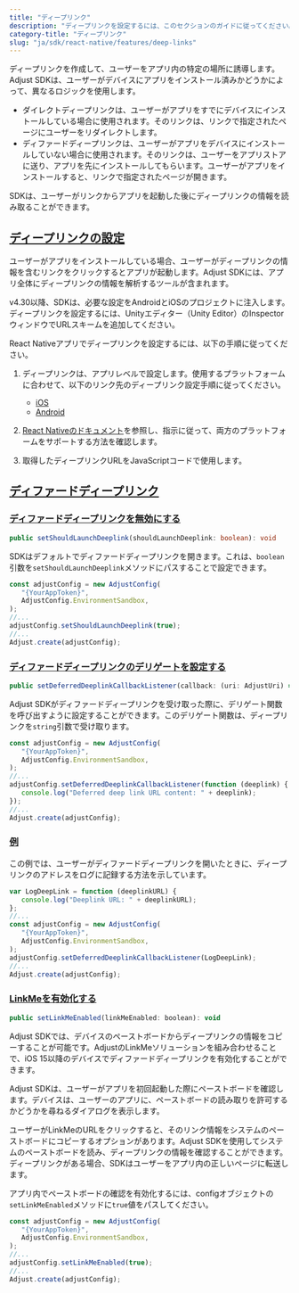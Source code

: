 ```yaml
---
title: "ディープリンク"
description: "ディープリンクを設定するには、このセクションのガイドに従ってください。"
category-title: "ディープリンク"
slug: "ja/sdk/react-native/features/deep-links"
---
```


ディープリンクを作成して、ユーザーをアプリ内の特定の場所に誘導します。Adjust SDKは、ユーザーがデバイスにアプリをインストール済みかどうかによって、異なるロジックを使用します。

-  ダイレクトディープリンクは、ユーザーがアプリをすでにデバイスにインストールしている場合に使用されます。そのリンクは、リンクで指定されたページにユーザーをリダイレクトします。
-  ディファードディープリンクは、ユーザーがアプリをデバイスにインストールしていない場合に使用されます。そのリンクは、ユーザーをアプリストアに送り、アプリを先にインストールしてもらいます。ユーザーがアプリをインストールすると、リンクで指定されたページが開きます。

SDKは、ユーザーがリンクからアプリを起動した後にディープリンクの情報を読み取ることができます。

## [ディープリンクの設定](set-up-deep-linking)

ユーザーがアプリをインストールしている場合、ユーザーがディープリンクの情報を含むリンクをクリックするとアプリが起動します。Adjust SDKには、アプリ全体にディープリンクの情報を解析するツールが含まれます。

v4\.30以降、SDKは、必要な設定をAndroidとiOSのプロジェクトに注入します。ディープリンクを設定するには、Unityエディター（Unity Editor）のInspectorウィンドウでURLスキームを追加してください。

React Nativeアプリでディープリンクを設定するには、以下の手順に従ってください。

1. ディープリンクは、アプリレベルで設定します。使用するプラットフォームに合わせて、以下のリンク先のディープリンク設定手順に従ってください。

   -  [iOS](/en/sdk/ios/features/deep-links)
   -  [Android](/en/sdk/android/features/deep-links)

2. [React Nativeのドキュメント](https://reactnative.dev/docs/linking.html)を参照し、指示に従って、両方のプラットフォームをサポートする方法を確認します。

3. 取得したディープリンクURLをJavaScriptコードで使用します。

## [ディファードディープリンク](deferred-deep-linking)

### [ディファードディープリンクを無効にする](disable-deferred-deep-linking)

<CodeBlock title="メソッドシグネチャー">

```ts
public setShouldLaunchDeeplink(shouldLaunchDeeplink: boolean): void
```

</CodeBlock>

SDKはデフォルトでディファードディープリンクを開きます。これは、`boolean`引数を`setShouldLaunchDeeplink`メソッドにパスすることで設定できます。

```js
const adjustConfig = new AdjustConfig(
   "{YourAppToken}",
   AdjustConfig.EnvironmentSandbox,
);
//...
adjustConfig.setShouldLaunchDeeplink(true);
//...
Adjust.create(adjustConfig);
```

### [ディファードディープリンクのデリゲートを設定する](set-up-a-deferred-deep-link-delegate)

<CodeBlock title="メソッドシグネチャー">

```ts
public setDeferredDeeplinkCallbackListener(callback: (uri: AdjustUri) => void): void
```

</CodeBlock>

Adjust SDKがディファードディープリンクを受け取った際に、デリゲート関数を呼び出すように設定することができます。このデリゲート関数は、ディープリンクを`string`引数で受け取ります。

```js
const adjustConfig = new AdjustConfig(
   "{YourAppToken}",
   AdjustConfig.EnvironmentSandbox,
);
//...
adjustConfig.setDeferredDeeplinkCallbackListener(function (deeplink) {
   console.log("Deferred deep link URL content: " + deeplink);
});
//...
Adjust.create(adjustConfig);
```

### [例](example)

この例では、ユーザーがディファードディープリンクを開いたときに、ディープリンクのアドレスをログに記録する方法を示しています。

```js
var LogDeepLink = function (deeplinkURL) {
   console.log("Deeplink URL: " + deeplinkURL);
};
//...
const adjustConfig = new AdjustConfig(
   "{YourAppToken}",
   AdjustConfig.EnvironmentSandbox,
);
adjustConfig.setDeferredDeeplinkCallbackListener(LogDeepLink);
//...
Adjust.create(adjustConfig);
```

### [LinkMeを有効化する](enable-linkme)

<CodeBlock title="メソッドシグネチャー">

```js
public setLinkMeEnabled(linkMeEnabled: boolean): void
```

</CodeBlock>

Adjust SDKでは、デバイスのペーストボードからディープリンクの情報をコピーすることが可能です。AdjustのLinkMeソリューションを組み合わせることで、iOS 15以降のデバイスでディファードディープリンクを有効化することができます。

<Callout type="important">

Adjust SDKは、ユーザーがアプリを初回起動した際にペーストボードを確認します。デバイスは、ユーザーのアプリに、ペーストボードの読み取りを許可するかどうかを尋ねるダイアログを表示します。

</Callout>

ユーザーがLinkMeのURLをクリックすると、そのリンク情報をシステムのペーストボードにコピーするオプションがあります。Adjust SDKを使用してシステムのペーストボードを読み、ディープリンクの情報を確認することができます。ディープリンクがある場合、SDKはユーザーをアプリ内の正しいページに転送します。

アプリ内でペーストボードの確認を有効化するには、configオブジェクトの`setLinkMeEnabled`メソッドに`true`値をパスしてください。

```js
const adjustConfig = new AdjustConfig(
   "{YourAppToken}",
   AdjustConfig.EnvironmentSandbox,
);
//...
adjustConfig.setLinkMeEnabled(true);
//...
Adjust.create(adjustConfig);
```
